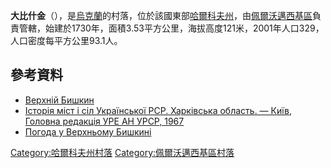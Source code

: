 {{coord|49|29|5|N|36|20|17|E|scale:100000_region:UA|display=title}}

'''大比什金'''（{{lang-uk|Верхній Бишкин}}），是[[烏克蘭|烏克蘭]]的村落，位於該國東部[[哈爾科夫州|哈爾科夫州]]，由[[佩爾沃邁西基區|佩爾沃邁西基區]]負責管轄，始建於1730年，面積3.53平方公里，海拔高度121米，2001年人口329，人口密度每平方公里93.1人。

==參考資料==
* [http://gska2.rada.gov.ua/pls/z7502/A005?rdat1=28.01.2010&rf7571=33825 Верхній Бишкин]{{dead link|date=2017年12月 |bot=InternetArchiveBot |fix-attempted=yes }}
* [https://web.archive.org/web/20110101080536/http://www.igsu.org.ua/Harkovskja.obl/Pervomajskij.rajon/Verhnij_Byszkin.html Історія міст і сіл Української РСР. Харківська область. — Київ, Головна редакція УРЕ АН УРСР, 1967]
* [http://weather.in.ua/ua/har'kovskaja/3226/ Погода у Верхньому Бишкині]{{Wayback|url=http://weather.in.ua/ua/har%27kovskaja/3226/ |date=20160407032839 }}

{{DEFAULTSORT:Верхній Бишкин}}
[[Category:哈爾科夫州村落|Category:哈爾科夫州村落]]
[[Category:佩爾沃邁西基區村落|Category:佩爾沃邁西基區村落]]


{{Kharkiv-geo-stub}}